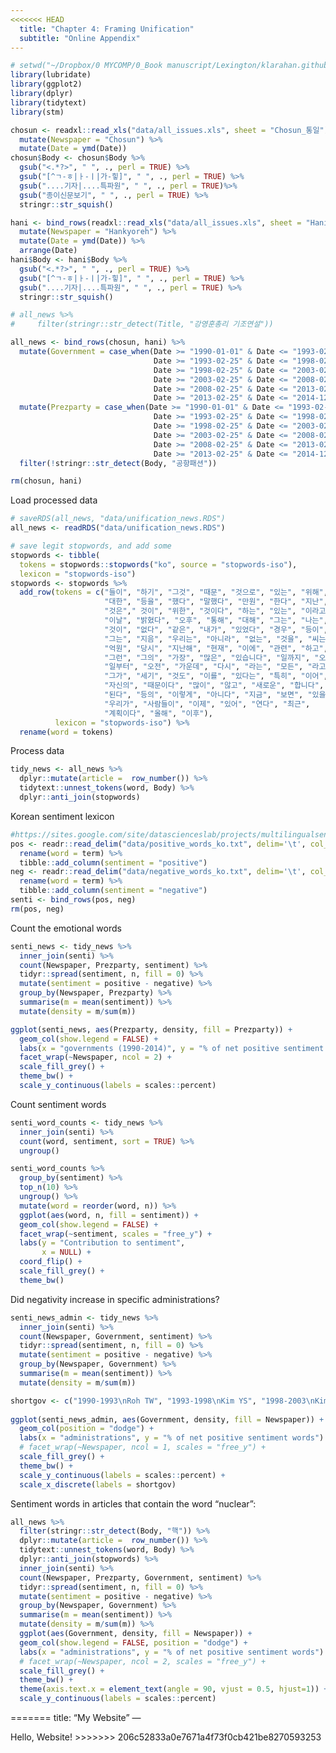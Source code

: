 ```yaml
---
<<<<<<< HEAD
  title: "Chapter 4: Framing Unification"
  subtitle: "Online Appendix"
---
```


```r
# setwd("~/Dropbox/0 MYCOMP/0_Book manuscript/Lexington/klarahan.github.io")
library(lubridate)
library(ggplot2)
library(dplyr)
library(tidytext)
library(stm) 
```

```r
chosun <- readxl::read_xls("data/all_issues.xls", sheet = "Chosun_통일") %>%
  mutate(Newspaper = "Chosun") %>%
  mutate(Date = ymd(Date))
chosun$Body <- chosun$Body %>%
  gsub("<.*?>", " ", ., perl = TRUE) %>%
  gsub("[^ㄱ-ㅎ|ㅏ-ㅣ|가-힣]", " ", ., perl = TRUE) %>%
  gsub("....기자|....특파원", " ", ., perl = TRUE)%>%
  gsub("종이신문보기", " ", ., perl = TRUE) %>%
  stringr::str_squish()

hani <- bind_rows(readxl::read_xls("data/all_issues.xls", sheet = "Hani_통일")) %>%
  mutate(Newspaper = "Hankyoreh") %>%
  mutate(Date = ymd(Date)) %>%
  arrange(Date)
hani$Body <- hani$Body %>%
  gsub("<.*?>", " ", ., perl = TRUE) %>%
  gsub("[^ㄱ-ㅎ|ㅏ-ㅣ|가-힣]", " ", ., perl = TRUE) %>%
  gsub("....기자|....특파원", " ", ., perl = TRUE) %>%
  stringr::str_squish()

# all_news %>%
#     filter(stringr::str_detect(Title, "강영훈총리 기조연설"))

all_news <- bind_rows(chosun, hani) %>%
  mutate(Government = case_when(Date >= "1990-01-01" & Date <= "1993-02-24" ~ "1990-1993 Roh TW",
                                Date >= "1993-02-25" & Date <= "1998-02-24" ~ "1993-1998 Kim YS",
                                Date >= "1998-02-25" & Date <= "2003-02-24" ~ "1998-2003 Kim DJ",
                                Date >= "2003-02-25" & Date <= "2008-02-24" ~ "2004-2008 Roh MH",
                                Date >= "2008-02-25" & Date <= "2013-02-24" ~ "2008-2013 Lee MB",
                                Date >= "2013-02-25" & Date <= "2014-12-31" ~ "2013-2014 Park GH")) %>%
  mutate(Prezparty = case_when(Date >= "1990-01-01" & Date <= "1993-02-24" ~ "Conservative",
                                Date >= "1993-02-25" & Date <= "1998-02-24" ~ "Conservative",
                                Date >= "1998-02-25" & Date <= "2003-02-24" ~ "Liberal",
                                Date >= "2003-02-25" & Date <= "2008-02-24" ~ "Liberal",
                                Date >= "2008-02-25" & Date <= "2013-02-24" ~ "Conservative",
                                Date >= "2013-02-25" & Date <= "2014-12-31" ~ "Conservative")) %>% 
  filter(!stringr::str_detect(Body, "공항패션")) 

rm(chosun, hani)
```

Load processed data
```r
# saveRDS(all_news, "data/unification_news.RDS")
all_news <- readRDS("data/unification_news.RDS")
```

```r
# save legit stopwords, and add some
stopwords <- tibble(
  tokens = stopwords::stopwords("ko", source = "stopwords-iso"),
  lexicon = "stopwords-iso") 
stopwords <- stopwords %>% 
  add_row(tokens = c("들이", "하기", "그것", "때문", "것으로", "있는", "위해",  
                     "대한", "등을", "했다", "말했다", "만원", "한다", "지난", 
                     "것은"," 것이", "위한", "것이다", "하는", "있는", "이라고",
                     "이날", "밝혔다", "오후", "통해", "대해", "그는", "나는", 
                     "것이", "없다", "같은", "내가", "있었다", "경우", "등이",
                     "그는", "지음", "우리는", "아니라", "없는", "것을", "씨는",
                     "억원", "당시", "지난해", "현재", "이에", "관련", "하고", 
                     "그런", "그의", "가장", "많은", "있습니다", "일까지", "오는", 
                     "일부터", "오전", "가운데", "다시", "라는", "모든", "라고", 
                     "그가", "세기", "것도", "이를", "있다는", "특히", "이어",
                     "자신의", "때문이다", "많이", "않고", "새로운", "합니다",
                     "된다", "등의", "이렇게", "아니다", "지금", "보면", "있을", 
                     "우리가", "사람들이", "이제", "있어", "연다", "최근", 
                     "계획이다", "올해", "이후"), 
          lexicon = "stopwords-iso") %>% 
  rename(word = tokens)
```

Process data
```r
tidy_news <- all_news %>%
  dplyr::mutate(article =  row_number()) %>%
  tidytext::unnest_tokens(word, Body) %>% 
  dplyr::anti_join(stopwords)  

```

Korean sentiment lexicon
```r
#https://sites.google.com/site/datascienceslab/projects/multilingualsentiment
pos <- readr::read_delim("data/positive_words_ko.txt", delim='\t', col_names=c("term")) %>% 
  rename(word = term) %>% 
  tibble::add_column(sentiment = "positive")
neg <- readr::read_delim("data/negative_words_ko.txt", delim='\t', col_names=c("term")) %>% 
  rename(word = term) %>% 
  tibble::add_column(sentiment = "negative")
senti <- bind_rows(pos, neg) 
rm(pos, neg)
```

Count the emotional words
```r

senti_news <- tidy_news %>% 
  inner_join(senti) %>%
  count(Newspaper, Prezparty, sentiment) %>%
  tidyr::spread(sentiment, n, fill = 0) %>%
  mutate(sentiment = positive - negative) %>% 
  group_by(Newspaper, Prezparty) %>% 
  summarise(m = mean(sentiment)) %>% 
  mutate(density = m/sum(m)) 

ggplot(senti_news, aes(Prezparty, density, fill = Prezparty)) +
  geom_col(show.legend = FALSE) +
  labs(x = "governments (1990-2014)", y = "% of net positive sentiment words") +
  facet_wrap(~Newspaper, ncol = 2) +
  scale_fill_grey() +
  theme_bw() +
  scale_y_continuous(labels = scales::percent)
```

Count sentiment words
```r
senti_word_counts <- tidy_news %>%
  inner_join(senti) %>%
  count(word, sentiment, sort = TRUE) %>%
  ungroup()

senti_word_counts %>%
  group_by(sentiment) %>%
  top_n(10) %>%
  ungroup() %>%
  mutate(word = reorder(word, n)) %>%
  ggplot(aes(word, n, fill = sentiment)) +
  geom_col(show.legend = FALSE) +
  facet_wrap(~sentiment, scales = "free_y") +
  labs(y = "Contribution to sentiment",
       x = NULL) +
  coord_flip() +
  scale_fill_grey() +
  theme_bw()
```

Did negativity increase in specific administrations?
```r
senti_news_admin <- tidy_news %>%
  inner_join(senti) %>%
  count(Newspaper, Government, sentiment) %>%
  tidyr::spread(sentiment, n, fill = 0) %>%
  mutate(sentiment = positive - negative) %>% 
  group_by(Newspaper, Government) %>% 
  summarise(m = mean(sentiment)) %>% 
  mutate(density = m/sum(m)) 

shortgov <- c("1990-1993\nRoh TW", "1993-1998\nKim YS", "1998-2003\nKim DJ", "2004-2008\nRoh MH", "2008-2013\nLee MB", "2013-2014\nPark GH")
  
ggplot(senti_news_admin, aes(Government, density, fill = Newspaper)) +
  geom_col(position = "dodge") +
  labs(x = "administrations", y = "% of net positive sentiment words") +
  # facet_wrap(~Newspaper, ncol = 1, scales = "free_y") +
  scale_fill_grey() +
  theme_bw() +
  scale_y_continuous(labels = scales::percent) +
  scale_x_discrete(labels = shortgov)
```

Sentiment words in articles that contain the word "nuclear": 
```r
all_news %>%
  filter(stringr::str_detect(Body, "핵")) %>% 
  dplyr::mutate(article =  row_number()) %>%
  tidytext::unnest_tokens(word, Body) %>% 
  dplyr::anti_join(stopwords) %>% 
  inner_join(senti) %>%
  count(Newspaper, Prezparty, Government, sentiment) %>%
  tidyr::spread(sentiment, n, fill = 0) %>%
  mutate(sentiment = positive - negative) %>% 
  group_by(Newspaper, Government) %>% 
  summarise(m = mean(sentiment)) %>% 
  mutate(density = m/sum(m)) %>% 
  ggplot(aes(Government, density, fill = Newspaper)) +
  geom_col(show.legend = FALSE, position = "dodge") +
  labs(x = "administrations", y = "% of net positive sentiment words") +
  # facet_wrap(~Newspaper, ncol = 2, scales = "free_y") +
  scale_fill_grey() +
  theme_bw() +
  theme(axis.text.x = element_text(angle = 90, vjust = 0.5, hjust=1)) +
  scale_y_continuous(labels = scales::percent)
```
=======
  title: "My Website"
---
  
  Hello, Website!
>>>>>>> 206c52833a0e7671a4f73f0cb421be8270593253
